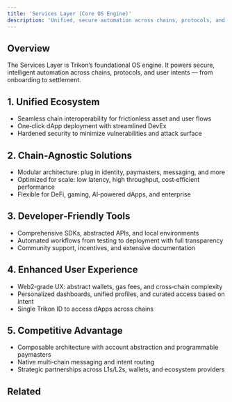 ```yaml
---
title: 'Services Layer (Core OS Engine)'
description: 'Unified, secure automation across chains, protocols, and user intents'
---
```


## Overview

The Services Layer is Trikon’s foundational OS engine. It powers secure, intelligent automation across chains, protocols, and user intents — from onboarding to settlement.

## 1. Unified Ecosystem

- Seamless chain interoperability for frictionless asset and user flows
- One‑click dApp deployment with streamlined DevEx
- Hardened security to minimize vulnerabilities and attack surface

## 2. Chain‑Agnostic Solutions

- Modular architecture: plug in identity, paymasters, messaging, and more
- Optimized for scale: low latency, high throughput, cost‑efficient performance
- Flexible for DeFi, gaming, AI‑powered dApps, and enterprise

## 3. Developer‑Friendly Tools

- Comprehensive SDKs, abstracted APIs, and local environments
- Automated workflows from testing to deployment with full transparency
- Community support, incentives, and extensive documentation

## 4. Enhanced User Experience

- Web2‑grade UX: abstract wallets, gas fees, and cross‑chain complexity
- Personalized dashboards, unified profiles, and curated access based on intent
- Single Trikon ID to access dApps across chains

## 5. Competitive Advantage

- Composable architecture with account abstraction and programmable paymasters
- Native multi‑chain messaging and intent routing
- Strategic partnerships across L1s/L2s, wallets, and ecosystem providers

## Related

<CardGroup cols={2}>
  <Card title="Identity Abstraction" icon="fingerprint" href="/core-features/identity-abstraction" />
  <Card title="Gas Abstraction" icon="gas-pump" href="/core-features/gas-abstraction" />
  <Card title="AI Workflows" icon="robot" href="/core-features/ai-workflows" />
  <Card title="Intent Bridges" icon="bridge" href="/core-features/intent-bridges" />
</CardGroup>

